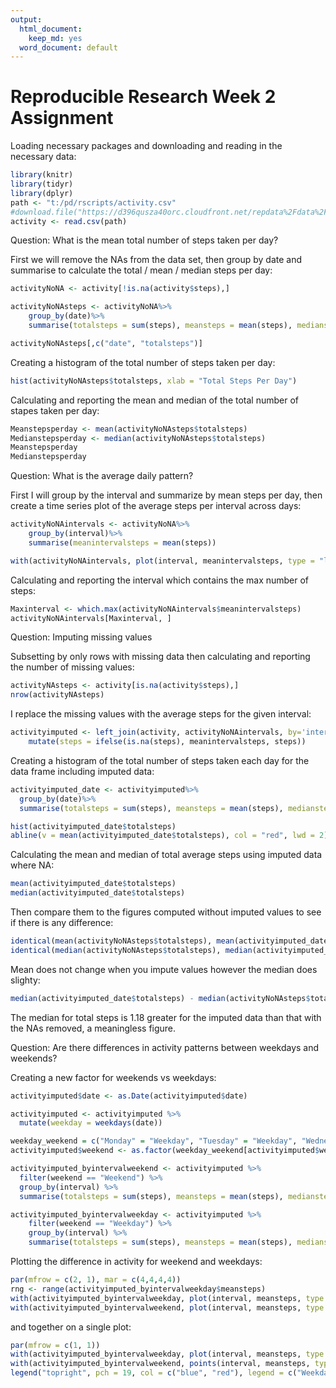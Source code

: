 ---
output:
  html_document:
    keep_md: yes
  word_document: default
---
Reproducible Research Week 2 Assignment
=======================================

Loading necessary packages and downloading and reading in the necessary data:
```{r}
library(knitr)
library(tidyr)
library(dplyr)
path <- "t:/pd/rscripts/activity.csv"
#download.file("https://d396qusza40orc.cloudfront.net/repdata%2Fdata%2Factivity.zip", path)
activity <- read.csv(path)
```



Question: What is the mean total number of steps taken per day?

First we will remove the NAs from the data set, then group by date and summarise to calculate the total / mean / median steps per day:
```{r}
activityNoNA <- activity[!is.na(activity$steps),]

activityNoNAsteps <- activityNoNA%>%
    group_by(date)%>%
    summarise(totalsteps = sum(steps), meansteps = mean(steps), mediansteps = median(steps))

activityNoNAsteps[,c("date", "totalsteps")]
```

Creating a histogram of the total number of steps taken per day:
```{r}
hist(activityNoNAsteps$totalsteps, xlab = "Total Steps Per Day")
```

Calculating and reporting the mean and median of the total number of stapes taken per day:
```{r}
Meanstepsperday <- mean(activityNoNAsteps$totalsteps)
Medianstepsperday <- median(activityNoNAsteps$totalsteps)
Meanstepsperday
Medianstepsperday
```



Question: What is the average daily pattern?

First I will group by the interval and summarize by mean steps per day, then create a time series plot of the average steps per interval across  days:
```{r}
activityNoNAintervals <- activityNoNA%>%
    group_by(interval)%>%
    summarise(meanintervalsteps = mean(steps))

with(activityNoNAintervals, plot(interval, meanintervalsteps, type = "l", xlab = "Interval", ylab = "Avg of Mean Interval Steps Across Days"))
```

Calculating and reporting the interval which contains the max number of steps:
```{r}
Maxinterval <- which.max(activityNoNAintervals$meanintervalsteps)
activityNoNAintervals[Maxinterval, ]
```



Question: Imputing missing values 

Subsetting by only rows with missing data then calculating and reporting the number of missing values:
```{r}
activityNAsteps <- activity[is.na(activity$steps),]
nrow(activityNAsteps)
```

I replace the missing values with the average steps for the given interval:
```{r}
activityimputed <- left_join(activity, activityNoNAintervals, by='interval') %>%
    mutate(steps = ifelse(is.na(steps), meanintervalsteps, steps))
```

Creating a histogram of the total number of steps taken each day for the data frame including imputed data:
```{r}
activityimputed_date <- activityimputed%>%
  group_by(date)%>%
  summarise(totalsteps = sum(steps), meansteps = mean(steps), mediansteps = median(steps))

hist(activityimputed_date$totalsteps)
abline(v = mean(activityimputed_date$totalsteps), col = "red", lwd = 2)
```

Calculating the mean and median of total average steps using imputed data where NA: 
```{r}
mean(activityimputed_date$totalsteps)
median(activityimputed_date$totalsteps)
```

Then compare them to the figures computed without imputed values to see if there is any difference:
```{r}
identical(mean(activityNoNAsteps$totalsteps), mean(activityimputed_date$totalsteps))
identical(median(activityNoNAsteps$totalsteps), median(activityimputed_date$totalsteps))
```

Mean does not change when you impute values however the median does slighty:
```{r}
median(activityimputed_date$totalsteps) - median(activityNoNAsteps$totalsteps) 
```
The median for total steps is 1.18 greater for the imputed data than that with the NAs removed, a meaningless figure.



Question: Are there differences in activity patterns between weekdays and weekends?

Creating a new factor for weekends vs weekdays:
```{r}
activityimputed$date <- as.Date(activityimputed$date)

activityimputed <- activityimputed %>% 
  mutate(weekday = weekdays(date))

weekday_weekend = c("Monday" = "Weekday", "Tuesday" = "Weekday", "Wednesday" = "Weekday", "Thursday" = "Weekday", "Friday"="Weekday", "Saturday" = "Weekend", "Sunday"="Weekend") 
activityimputed$weekend <- as.factor(weekday_weekend[activityimputed$weekday])

activityimputed_byintervalweekend <- activityimputed %>%   
  filter(weekend == "Weekend") %>% 
  group_by(interval) %>% 
  summarise(totalsteps = sum(steps), meansteps = mean(steps), mediansteps = median(steps))

activityimputed_byintervalweekday <- activityimputed %>%   
    filter(weekend == "Weekday") %>% 
    group_by(interval) %>% 
    summarise(totalsteps = sum(steps), meansteps = mean(steps), mediansteps = median(steps))
```


Plotting the difference in activity for weekend and weekdays:
```{r}

par(mfrow = c(2, 1), mar = c(4,4,4,4))
rng <- range(activityimputed_byintervalweekday$meansteps)
with(activityimputed_byintervalweekday, plot(interval, meansteps, type = "l", col = "blue", xlab = "Mean Steps Per Interval- Weekdays", ylim = rng))
with(activityimputed_byintervalweekend, plot(interval, meansteps, type = "l", col = "red", xlab = "Mean Steps Per Interval - Weekends", ylim = rng))
```

and together on a single plot:
```{r}
par(mfrow = c(1, 1))
with(activityimputed_byintervalweekday, plot(interval, meansteps, type = "l", col = "blue", xlab = "Mean Steps Per Interval", ylim = rng))
with(activityimputed_byintervalweekend, points(interval, meansteps, type = "l", col = "red", ylim = rng))
legend("topright", pch = 19, col = c("blue", "red"), legend = c("Weekdays", "Weekends"))
```

